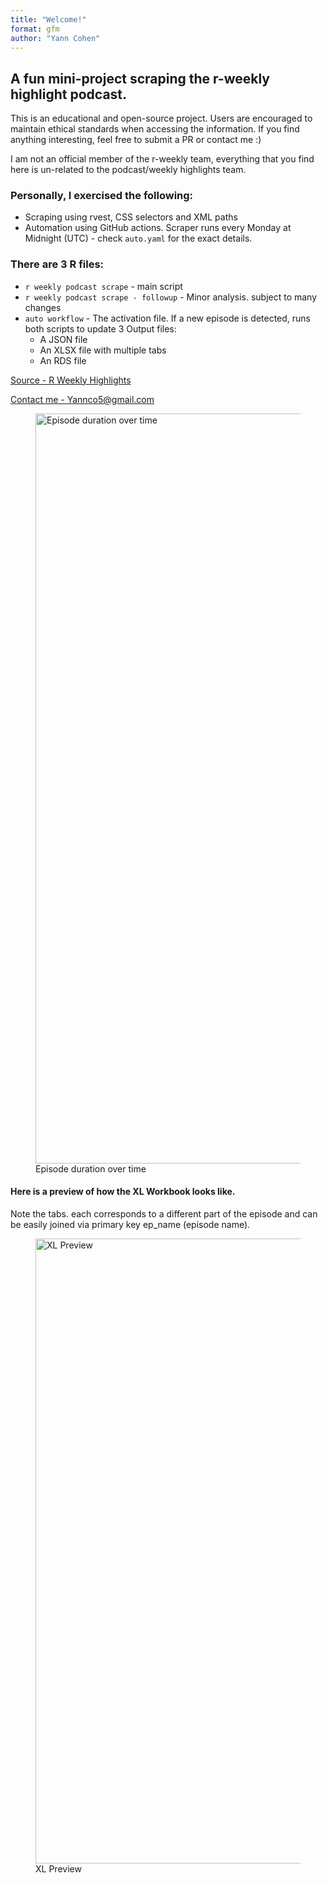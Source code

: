 ```yaml
---
title: "Welcome!"
format: gfm
author: "Yann Cohen"
---
```


## A fun mini-project scraping the r-weekly highlight podcast.

This is an educational and open-source project. Users are encouraged to maintain ethical standards when accessing the information. If you find anything interesting, feel free to submit a PR or contact me :)

I am not an official member of the r-weekly team, everything that you find here is un-related to the podcast/weekly highlights team.

### Personally, I exercised the following:

-   Scraping using rvest, CSS selectors and XML paths
-   Automation using GitHub actions. Scraper runs every Monday at Midnight (UTC) - check `auto.yaml` for the exact details.

### There are 3 R files:

-   `r weekly podcast scrape` - main script
-   `r weekly podcast scrape - followup` - Minor analysis. subject to many changes
-   `auto workflow` - The activation file. If a new episode is detected, runs both scripts to update 3 Output files:
    -   A JSON file
    -   An XLSX file with multiple tabs
    -   An RDS file

[Source - R Weekly Highlights](https://serve.podhome.fm/r-weekly-highlights)

[Contact me - Yannco5\@gmail.com](mailto:yannco5@gmail.com?subject=Hello%20Yann!&body=What%20is%20the%20ultimate%20answer?)

![Episode duration over time](episode_duration.png){alt="Episode duration over time" width="1200"}

#### Here is a preview of how the XL Workbook looks like.

Note the tabs. each corresponds to a different part of the episode and can be easily joined via primary key ep_name (episode name).

![XL Preview](xl_preview.png){alt="XL Preview" width="1000"}
